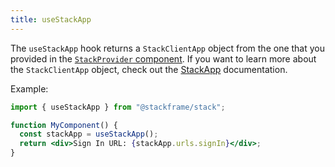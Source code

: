 ```yaml
---
title: useStackApp
---
```


The `useStackApp` hook returns a `StackClientApp` object from the one that you provided in the [`StackProvider` component](../../components/stack-provider.mdx). If you want to learn more about the `StackClientApp` object, check out the [StackApp](../objects/stack-app.mdx) documentation.

Example:

```jsx
import { useStackApp } from "@stackframe/stack";

function MyComponent() {
  const stackApp = useStackApp();
  return <div>Sign In URL: {stackApp.urls.signIn}</div>;
}
```
